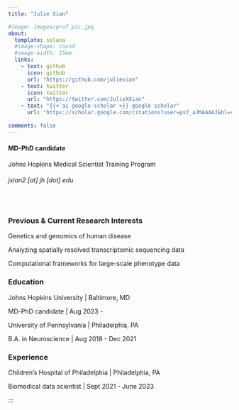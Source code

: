```yaml
---
title: "Julie Xian"

#image: images/prof_pic.jpg
about:
  template: solana
  #image-shape: round
  #image-width: 15em
  links:
    - text: github
      icon: github
      url: "https://github.com/juliexian"
    - text: twitter
      icon: twitter
      url: "https://twitter.com/JulieXXian"
    - text: "{{< ai google-scholar >}} google scholar"
      url: "https://scholar.google.com/citations?user=px7_aJMAAAAJ&hl=en&oi=ao"
      
comments: false
---
```


#### MD-PhD candidate
<!--
[Johns Hopkins Medical Scientist Training Program](https://mdphd.johnshopkins.edu)
-->
Johns Hopkins Medical Scientist Training Program

###### jxian2 [at] jh [dot] edu

<br>

### Previous & Current Research Interests

Genetics and genomics of human disease

Analyzing spatially resolved transcriptomic sequencing data

Computational frameworks for large-scale phenotype data

### Education

Johns Hopkins University \| Baltimore, MD

MD-PhD candidate \| Aug 2023 - 

University of Pennsylvania \| Philadelphia, PA

B.A. in Neuroscience \| Aug 2018 - Dec 2021

### Experience

Children's Hospital of Philadelphia \| Philadelphia, PA

Biomedical data scientist \| Sept 2021 - June 2023

:::
